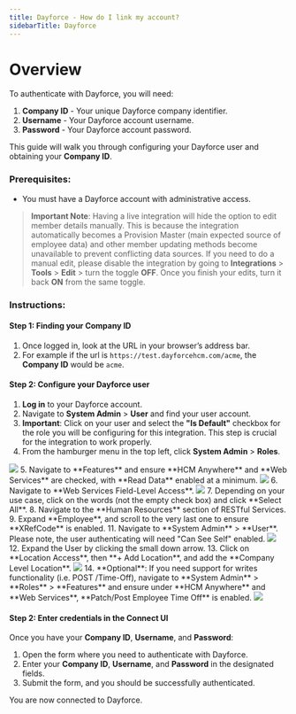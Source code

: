 ```yaml
---
title: Dayforce - How do I link my account?
sidebarTitle: Dayforce
---
```


# Overview

To authenticate with Dayforce, you will need:
1. **Company ID** - Your unique Dayforce company identifier.
2. **Username** - Your Dayforce account username.
3. **Password** - Your Dayforce account password.

This guide will walk you through configuring your Dayforce user and obtaining your **Company ID**.

### Prerequisites:

- You must have a Dayforce account with administrative access.

> **Important Note**: Having a live integration will hide the option to edit member details manually. This is because the integration automatically becomes a Provision Master (main expected source of employee data) and other member updating methods become unavailable to prevent conflicting data sources. If you need to do a manual edit, please disable the integration by going to **Integrations** > **Tools** > **Edit** > turn the toggle **OFF**. Once you finish your edits, turn it back **ON** from the same toggle.

### Instructions:

#### Step 1: Finding your Company ID
1. Once logged in, look at the URL in your browser’s address bar.
2. For example if the url is `https://test.dayforcehcm.com/acme`, the **Company ID** would be `acme`.

#### Step 2: Configure your Dayforce user
1. **Log in** to your Dayforce account.
2. Navigate to **System Admin** > **User** and find your user account.
3. **Important**: Click on your user and select the **"Is Default"** checkbox for the role you will be configuring for this integration. This step is crucial for the integration to work properly.
4. From the hamburger menu in the top left, click **System Admin** > **Roles**.
<img src="/integrations/all/dayforce/role.png" />
5. Navigate to **Features** and ensure **HCM Anywhere** and **Web Services** are checked, with **Read Data** enabled at a minimum.
<img src="/integrations/all/dayforce/features.png" />
6. Navigate to **Web Services Field-Level Access**.
<img src="/integrations/all/dayforce/web_service_field_level.png" />
7. Depending on your use case, click on the words (not the empty check box) and click **Select All**.
8. Navigate to the **Human Resources** section of RESTful Services.
9. Expand **Employee**, and scroll to the very last one to ensure **XRefCode** is enabled.
11. Navigate to **System Admin** > **User**. Please note, the user authenticating will need "Can See Self" enabled.
<img src="/integrations/all/dayforce/user.png" />
12. Expand the User by clicking the small down arrow.
13. Click on **Location Access**, then **+ Add Location**, and add the **Company Level Location**.
<img src="/integrations/all/dayforce/location_access.png" />
14. **Optional**: If you need support for writes functionality (i.e. POST /Time-Off), navigate to **System Admin** > **Roles** > **Features** and ensure under **HCM Anywhere** and **Web Services**, **Patch/Post Employee Time Off** is enabled.
<img src="/integrations/all/dayforce/features.png" />


#### Step 2: Enter credentials in the Connect UI

Once you have your **Company ID**, **Username**, and **Password**:
1. Open the form where you need to authenticate with Dayforce.
2. Enter your **Company ID**, **Username**, and **Password** in the designated fields.
3. Submit the form, and you should be successfully authenticated.

You are now connected to Dayforce.
